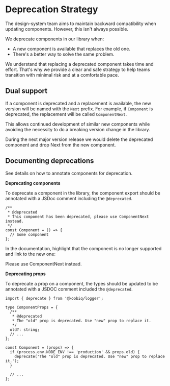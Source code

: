 
<Meta title="Deprecation Strategy" />

# Deprecation Strategy

The design-system team aims to maintain backward compatibility when updating components. However, this isn't always possible.

We deprecate components in our library when:

- A new component is available that replaces the old one.
- There's a better way to solve the same problem.

We understand that replacing a deprecated component takes time and effort.
That's why we provide a clear and safe strategy to help teams transition with minimal risk and at a comfortable pace.

## Dual support

If a component is deprecated and a replacement is available, the new version will be named with the `Next` prefix.
For example, if `Component` is deprecated, the replacement will be called `ComponentNext`.

This allows continued development of similar new components while avoiding the necessity to do a breaking
version change in the library.

During the next major version release we would delete the deprecated component and drop Next from the new component.

## Documenting deprecations

See details on how to annotate components for deprecation.

**Deprecating components**

To deprecate a component in the library, the component export
should be annotated with a JSDoc comment including the `@deprecated`.

```tsx
/**
 * @deprecated
 * This component has been deprecated, please use ComponentNext instead.
 */
const Component = () => {
  // Some component
};
```

In the documentation, highlight that the component is no longer supported and link to the new one:

<Alert status="error" title="This component has been deprecated">
  Please use <Link>ComponentNext</Link> instead.
</Alert>

**Deprecating props**

To deprecate a prop on a component, the types should be updated to be annotated with a JSDOC
comment included the `@deprecated`.

```tsx
import { deprecate } from '@koobiq/logger';

type ComponentProps = {
  /**
   * @deprecated
   * The "old" prop is deprecated. Use "new" prop to replace it.
   */
  old?: string;
  // ...
};

const Component = (props) => {
  if (process.env.NODE_ENV !== 'production' && props.old) {
    deprecate('The "old" prop is deprecated. Use "new" prop to replace it.');
  }

  // ...
};
```
